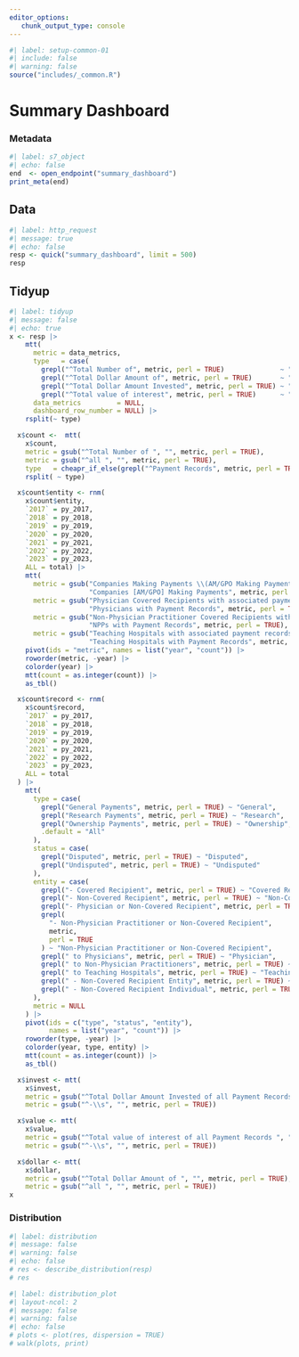 ```yaml
---
editor_options: 
   chunk_output_type: console
---
```


```r
#| label: setup-common-01
#| include: false
#| warning: false
source("includes/_common.R")
```

# Summary Dashboard {#sec-opendash}

### Metadata

```r
#| label: s7_object
#| echo: false
end  <- open_endpoint("summary_dashboard")
print_meta(end)
```

## Data

```r
#| label: http_request
#| message: true
#| echo: false
resp <- quick("summary_dashboard", limit = 500)
resp
```

## Tidyup

```r
#| label: tidyup
#| message: false
#| echo: true
x <- resp |> 
    mtt(
      metric = data_metrics,
      type   = case(
        grepl("^Total Number of", metric, perl = TRUE)              ~ "count",
        grepl("^Total Dollar Amount of", metric, perl = TRUE)       ~ "dollar",
        grepl("^Total Dollar Amount Invested", metric, perl = TRUE) ~ "invest",
        grepl("^Total value of interest", metric, perl = TRUE)      ~ "value"),
      data_metrics         = NULL,
      dashboard_row_number = NULL) |>
    rsplit(~ type)

  x$count <-  mtt(
    x$count,
    metric = gsub("^Total Number of ", "", metric, perl = TRUE),
    metric = gsub("^all ", "", metric, perl = TRUE),
    type   = cheapr_if_else(grepl("^Payment Records", metric, perl = TRUE), "record", "entity")) |>
    rsplit( ~ type)

  x$count$entity <- rnm(
    x$count$entity,
    `2017` = py_2017,
    `2018` = py_2018,
    `2019` = py_2019,
    `2020` = py_2020,
    `2021` = py_2021,
    `2022` = py_2022,
    `2023` = py_2023,
    ALL = total) |>
    mtt(
      metric = gsub("Companies Making Payments \\(AM/GPO Making Payment\\)",
                    "Companies [AM/GPO] Making Payments", metric, perl = TRUE),
      metric = gsub("Physician Covered Recipients with associated payment records",
                    "Physicians with Payment Records", metric, perl = TRUE),
      metric = gsub("Non-Physician Practitioner Covered Recipients with associated payment records",
                    "NPPs with Payment Records", metric, perl = TRUE),
      metric = gsub("Teaching Hospitals with associated payment records",
                    "Teaching Hospitals with Payment Records", metric, perl = TRUE)) |>
    pivot(ids = "metric", names = list("year", "count")) |>
    roworder(metric, -year) |>
    colorder(year) |>
    mtt(count = as.integer(count)) |>
    as_tbl()

  x$count$record <- rnm(
    x$count$record,
    `2017` = py_2017,
    `2018` = py_2018,
    `2019` = py_2019,
    `2020` = py_2020,
    `2021` = py_2021,
    `2022` = py_2022,
    `2023` = py_2023,
    ALL = total
  ) |>
    mtt(
      type = case(
        grepl("General Payments", metric, perl = TRUE) ~ "General",
        grepl("Research Payments", metric, perl = TRUE) ~ "Research",
        grepl("Ownership Payments", metric, perl = TRUE) ~ "Ownership",
        .default = "All"
      ),
      status = case(
        grepl("Disputed", metric, perl = TRUE) ~ "Disputed",
        grepl("Undisputed", metric, perl = TRUE) ~ "Undisputed"
      ),
      entity = case(
        grepl("- Covered Recipient", metric, perl = TRUE) ~ "Covered Recipient",
        grepl("- Non-Covered Recipient", metric, perl = TRUE) ~ "Non-Covered Recipient",
        grepl("- Physician or Non-Covered Recipient", metric, perl = TRUE) ~ "Physician or Non-Covered Recipient",
        grepl(
          "- Non-Physician Practitioner or Non-Covered Recipient",
          metric,
          perl = TRUE
        ) ~ "Non-Physician Practitioner or Non-Covered Recipient",
        grepl(" to Physicians", metric, perl = TRUE) ~ "Physician",
        grepl(" to Non-Physician Practitioners", metric, perl = TRUE) ~ "Non-Physician Practitioner",
        grepl(" to Teaching Hospitals", metric, perl = TRUE) ~ "Teaching Hospital",
        grepl(" - Non-Covered Recipient Entity", metric, perl = TRUE) ~ "Non-Covered Recipient Entity",
        grepl(" - Non-Covered Recipient Individual", metric, perl = TRUE) ~ "Non-Covered Recipient Individual"
      ),
      metric = NULL
    ) |>
    pivot(ids = c("type", "status", "entity"),
          names = list("year", "count")) |>
    roworder(type, -year) |>
    colorder(year, type, entity) |>
    mtt(count = as.integer(count)) |>
    as_tbl()

  x$invest <- mtt(
    x$invest,
    metric = gsub("^Total Dollar Amount Invested of all Payment Records ", "", metric, perl = TRUE),
    metric = gsub("^-\\s", "", metric, perl = TRUE))

  x$value <- mtt(
    x$value,
    metric = gsub("^Total value of interest of all Payment Records ", "", metric, perl = TRUE),
    metric = gsub("^-\\s", "", metric, perl = TRUE))

  x$dollar <- mtt(
    x$dollar,
    metric = gsub("^Total Dollar Amount of ", "", metric, perl = TRUE),
    metric = gsub("^all ", "", metric, perl = TRUE))
x
```

### Distribution

```r
#| label: distribution
#| message: false
#| warning: false
#| echo: false
# res <- describe_distribution(resp)
# res
```

```r
#| label: distribution_plot
#| layout-ncol: 2
#| message: false
#| warning: false
#| echo: false
# plots <- plot(res, dispersion = TRUE)
# walk(plots, print)
```
